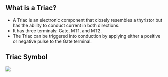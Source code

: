 
## What is a Triac?

- A Triac is an electronic component that closely resembles a thyristor but has the ability to conduct current in both directions.
- It has three terminals: Gate, MT1, and MT2.
- The Triac can be triggered into conduction by applying either a positive or negative pulse to the Gate terminal.

## Triac Symbol

<Image src="/TRIAC-Symbol.png" caption="Triac Symbol" />
